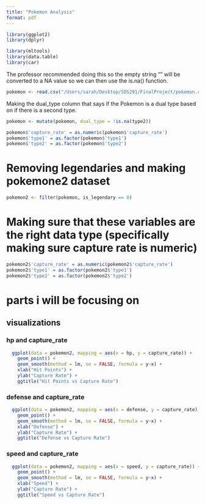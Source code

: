 ```yaml
---
title: "Pokemon Analysis"
format: pdf
---
```

```r
library(ggplot2)
library(dplyr)

library(mltools)
library(data.table)
library(car)
```

The professor recommended doing this so the empty string "" will be converted to a NA value so we can then use the is.na() function. 
```r
pokemon <- read.csv("/Users/sarah/Desktop/SDS291/FinalProject/pokemon.csv", na.strings = c(NA, ""))
```

Making the dual_type column that says if the Pokemon is a dual type based on if there is a second type. 
```r
pokemon <- mutate(pokemon, dual_type = !is.na(type2))
```

```r
pokemon$'capture_rate' = as.numeric(pokemon$'capture_rate')
pokemon$'type1' = as.factor(pokemon$'type1')
pokemon$'type2' = as.factor(pokemon$'type2')
```

# Removing legendaries and making pokemone2 dataset
```r
pokemon2 <- filter(pokemon, is_legendary == 0)
```

# Making sure that these variables are the right data type (specifically making sure capture rate is numeric)
```r
pokemon2$'capture_rate' = as.numeric(pokemon2$'capture_rate')
pokemon2$'type1' = as.factor(pokemon2$'type1')
pokemon2$'type2' = as.factor(pokemon2$'type2')
```


# parts i will be focusing on 
## visualizations 
### hp and capture_rate 
```r
  ggplot(data = pokemon2, mapping = aes(x = hp, y = capture_rate)) +
    geom_point() +
    geom_smooth(method = lm, se = FALSE, formula = y~x) + 
    xlab("Hit Points") +  
    ylab("Capture Rate") + 
    ggtitle("Hit Points vs Capture Rate")
```

### defense and capture_rate
```r
  ggplot(data = pokemon2, mapping = aes(x = defense, y = capture_rate)) +
    geom_point() +
    geom_smooth(method = lm, se = FALSE, formula = y~x) + 
    xlab("Defense") + 
    ylab("Capture Rate") + 
    ggtitle("Defense vs Capture Rate")
```

### speed and capture_rate 
```r
  ggplot(data = pokemon2, mapping = aes(x = speed, y = capture_rate)) +
    geom_point() +
    geom_smooth(method = lm, se = FALSE, formula = y~x) + 
    xlab("Speed") + 
    ylab("Capture Rate") + 
    ggtitle("Speed vs Capture Rate")
```

